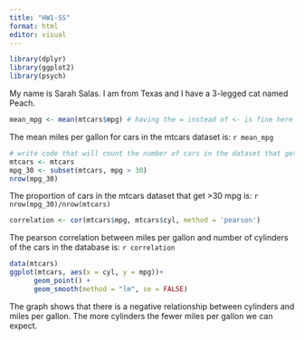 ---
title: "HW1-SS"
format: html
editor: visual
---

```{r, message=FALSE}
library(dplyr)
library(ggplot2)
library(psych)
```

My name is Sarah Salas. I am from Texas and I have a 3-legged cat named Peach.

```{r}
mean_mpg <- mean(mtcars$mpg) # having the = instead of <- is fine here but might need the <- for it to be less ambiguous
```

The mean miles per gallon for cars in the mtcars dataset is: `r mean_mpg`

```{r, message=FALSE}
# write code that will count the number of cars in the dataset that get >30 miles per gallon and return that number below the chunk
mtcars <- mtcars
mpg_30 <- subset(mtcars, mpg > 30)
nrow(mpg_30)
```

The proportion of cars in the mtcars dataset that get \>30 mpg is: `r nrow(mpg_30)/nrow(mtcars)`

```{r}
correlation <- cor(mtcars$mpg, mtcars$cyl, method = 'pearson')
```

The pearson correlation between miles per gallon and number of cylinders of the cars in the database is: `r correlation`

```{r}
data(mtcars)
ggplot(mtcars, aes(x = cyl, y = mpg))+
      geom_point() + 
      geom_smooth(method = "lm", se = FALSE)
```

The graph shows that there is a negative relationship between cylinders and miles per gallon. The more cylinders the fewer miles per gallon we can expect.
